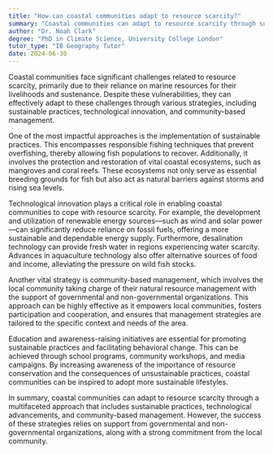 ```yaml
---
title: "How can coastal communities adapt to resource scarcity?"
summary: "Coastal communities can adapt to resource scarcity through sustainable practices, technological innovation, and community-based management."
author: "Dr. Noah Clark"
degree: "PhD in Climate Science, University College London"
tutor_type: "IB Geography Tutor"
date: 2024-06-30
---
```


Coastal communities face significant challenges related to resource scarcity, primarily due to their reliance on marine resources for their livelihoods and sustenance. Despite these vulnerabilities, they can effectively adapt to these challenges through various strategies, including sustainable practices, technological innovation, and community-based management.

One of the most impactful approaches is the implementation of sustainable practices. This encompasses responsible fishing techniques that prevent overfishing, thereby allowing fish populations to recover. Additionally, it involves the protection and restoration of vital coastal ecosystems, such as mangroves and coral reefs. These ecosystems not only serve as essential breeding grounds for fish but also act as natural barriers against storms and rising sea levels.

Technological innovation plays a critical role in enabling coastal communities to cope with resource scarcity. For example, the development and utilization of renewable energy sources—such as wind and solar power—can significantly reduce reliance on fossil fuels, offering a more sustainable and dependable energy supply. Furthermore, desalination technology can provide fresh water in regions experiencing water scarcity. Advances in aquaculture technology also offer alternative sources of food and income, alleviating the pressure on wild fish stocks.

Another vital strategy is community-based management, which involves the local community taking charge of their natural resource management with the support of governmental and non-governmental organizations. This approach can be highly effective as it empowers local communities, fosters participation and cooperation, and ensures that management strategies are tailored to the specific context and needs of the area.

Education and awareness-raising initiatives are essential for promoting sustainable practices and facilitating behavioral change. This can be achieved through school programs, community workshops, and media campaigns. By increasing awareness of the importance of resource conservation and the consequences of unsustainable practices, coastal communities can be inspired to adopt more sustainable lifestyles.

In summary, coastal communities can adapt to resource scarcity through a multifaceted approach that includes sustainable practices, technological advancements, and community-based management. However, the success of these strategies relies on support from governmental and non-governmental organizations, along with a strong commitment from the local community.
    
